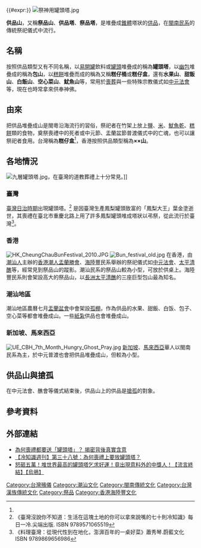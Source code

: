{{#expr:}}{{Redirect|包山|一般搶包山民俗|搶包山|[[長洲太平清醮|長洲太平清醮]]的民俗|長洲搶包山 (民俗)|長洲太清醮後舉行的比賽|長洲搶包山 (比賽)}}
[[File:祭神用罐頭塔.jpg|thumb]]

'''供品山'''，又稱'''祭品山'''、'''供品塔'''、'''祭品塔'''，是堆疊成[[錐體|錐體]]塔狀的[[供品|供品]]，在[[閩南民系|閩南民系]]的傳統祭祀儀式中流行。

==名稱==
按照供品類型又有不同名稱，以[[易開罐|易開罐]]飲料或[[罐頭|罐頭]]堆疊成的稱為'''罐頭塔'''，以[[幽包|幽包]]堆疊成的稱為'''包山'''，以[[糕餅|糕餅]]堆疊而成的稱為又稱'''糕仔桶'''或'''糕仔盒'''，還有'''水果山'''、'''甜飯山'''、'''白飯山'''、'''空心菜山'''、'''魷魚山'''等，常用於[[喪葬|喪葬]]與一些特殊宗教儀式如[[中元法會|中元法會]]等，現在也時常拿來供奉神佛。

==由來==
把供品堆疊成山是閩粵沿海流行的習俗，祭祀者在竹架上放上[[鹽|鹽]]、[[稻|米]]、[[魷魚乾|魷魚乾]]、[[糕餅|糕餅]]類的食物，奠祭喪禮中的死者或中元節、盂蘭盆節普渡儀式中的亡魂，也可以讓祭祀者食用。台灣稱為'''糕仔盒'''<ref name="冷" />，香港按照供品類型稱為'''××山'''。
==各地情況==
[[File:九層罐頭塔.jpg|thumb]]，在臺灣的道教葬禮上十分常見。]]
===臺灣===
[[臺灣日治時期|臺灣日治時期]]出現罐頭塔。<ref name="冷">《臺灣沒說你不知道：生活在這塊土地的你可以拿來說嘴的七十則冷知識》每日一冷.尖端出版. ISBN 9789571065519</ref>
是因臺灣生產鳳梨罐頭致富的「鳳梨大王」葉金塗逝世，其喪禮在臺北市重慶北路上用了許多鳳梨罐頭堆成塔狀以弔祭，從此流行於臺灣<ref>《料理臺灣：從現代性到在地化，澎湃百年的一桌好菜》蕭秀琴.蔚藍文化 ISBN 9789869656986 </ref>。

===香港===
[[File:HK_CheungChauBunFestival_2010.JPG|thumb]]
[[File:Bun_festival_old.jpg|thumb]]
在香港，由[[潮汕人|潮汕人]]主辦的[[香港潮人盂蘭勝會|香港潮人盂蘭勝會]]、[[海陸豐|海陸豐]]民系舉辦的祭祀儀式如[[中元法會|中元法會]]、[[太平清醮|太平清醮]]等，經常見到祭品山的蹤影。潮汕民系的祭品山較為小型，可放於供桌上。海陸豐民系則會架設高大的祭品山，以[[長洲太平清醮|長洲太平清醮]]的三座巨型包山最為知名。
===潮汕地區===
潮汕地區農曆七月[[盂蘭盆會|盂蘭盆會]]中會架設[[搶孤|孤棚]]，作為供品的水果、甜飯、白饭、包子、空心菜等都會堆疊成山。一些[[紙紮|紙紮]]供品也會堆疊成山。

===新加坡、馬來西亞===
[[File:UE_CBH_7th_Month_Hungry_Ghost_Pray.jpg|thumb]]
[[新加坡|新加坡]]、[[馬來西亞|馬來西亞]]華人以閩南民系為主，於中元普渡也會把供品堆疊成山，但較為小型。

==供品山與搶孤==
在中元法會、醮會等儀式結束後，供品山上的供品是[[搶孤|搶孤]]的對象。
==參考資料==
<div class="references-small">
<references />
</div>
==外部連結==
*[https://www.chinatimes.com/hottopic/20200729003914-260804?chdtv 為何喪禮都要送「罐頭塔」？ 揭密背後真實含意] {{Wayback|url=https://www.chinatimes.com/hottopic/20200729003914-260804?chdtv |date=20200731172533 }}
*[https://storystudio.tw/article/gushi/cold38-canned-tower/ 【冷知識週刊】第三十八號：為何喪禮上要放罐頭塔？]
*[https://www.youtube.com/watch?v=VYlWLW4mkH8 怒砸五萬！堆世界最高的罐頭塔乞求好運！竟出現意料外的中獎人！【流言終結】【烏鴉】] {{Wayback|url=https://www.youtube.com/watch?v=VYlWLW4mkH8 |date=20210726160850 }}

[[Category:台灣殯儀|Category:台灣殯儀]]
[[Category:潮汕文化|Category:潮汕文化]]
[[Category:閩南傳統文化|Category:閩南傳統文化]]
[[Category:台灣漢族傳統文化|Category:台灣漢族傳統文化]]
[[Category:祭品|Category:祭品]]
[[Category:香港海陸豐文化|Category:香港海陸豐文化]]